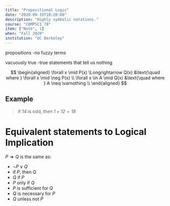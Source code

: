 ```yaml
---
title: "Propositional Logic"
date: "2020-09-19T18:20:00"
description: "Highly symbolic notations."
course: "COMPSCI 70"
item: ["Note", 1]
when: "Fall 2020"
institution: "UC Berkeley"
---
```


propositions
-no fuzzy terms

vacuously true
-true statements that tell us nothing

$$
\begin{aligned}
	\forall x \mid P(x) \Longrightarrow Q(x) &\text{\quad where } \forall x \mid \neg P(x) \\
	\forall x \in A \mid Q(x) &\text{\quad where } A \neq \varnothing \\
\end{aligned}
$$

## Example

> if $\mathit{14}$ is odd, then $\mathit{1 + 12 = 18}$

# Equivalent statements to Logical Implication

$P \Longrightarrow Q$ is the same as:

-   $\neg P \lor Q$
-   if $P$, then $Q$
-   $Q$ if $P$
-   $P$ only if $Q$
-   $P$ is sufficient for $Q$
-   $Q$ is necessary for $P$
-   $Q$ unless not $P$
